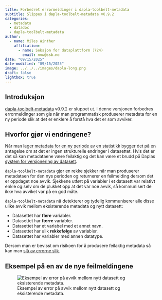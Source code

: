 ```yaml
---
title: Forbedret errormeldinger i dapla-toolbelt-metadata
subtitle: Slippes i dapla-toolbelt-metadata v0.9.2
categories:
  - metadata
  - datadoc
  - dapla-toolbelt-metadata
author:
  - name: Miles Winther
    affiliation:
      - name: Seksjon for dataplattform (724)
        email: mmw@ssb.no
date: "09/15/2025"
date-modified: "09/15/2025"
image: ../../../images/dapla-long.png
draft: false
lightbox: true
---
```


## Introduksjon

[dapla-toolbelt-metadata](https://pypi.org/project/dapla-toolbelt-metadata/) v0.9.2 er sluppet ut. I denne versjonen forbedres errormeldinger som gis når man programmatisk produserer metadata for en ny periode slik at det er enklere å forstå hva det er som avviker.

## Hvorfor gjør vi endringene?

Når man [lager metadata for en ny periode av en statistikk](../../../statistikkere/datadoc-toolbelt.qmd#kopiere-fra-forrige-periode-uten-endringer) bygger det på en antagelse om at det er ingen strukturelle endringer i datasettet. Hvis det er det så kan metadataene være feilaktig og det kan være et brudd på Daplas [system for versjonering av datasett](../../../statistikkere/navnestandard.qmd#versjonering-av-datasett).

`dapla-toolbelt-metadata` gjør en rekke sjekker når man produserer metadataen for den nye perioden og returnerer en feilmelding dersom det er oppdaget noe avvik. Sjekkene utført på variabler i et datasett var relativt enkle og selv om de plukket opp at det var noe avvik, så kommunisert de ikke hva avviket var på en god måte.

`dapla-toolbelt-metadata` nå detekterer og tydelig kommuniserer alle disse ulike avvik mellom eksisterende metadata og nytt datasett:

- Datasettet har **flere** variabler.
- Datasettet har **færre** variabler.
- Datasettet har et variabel med et annet navn.
- Datasettet har ulik **rekkefølge** av variabler.
- Datasettet har variabler med annen datatype.

Dersom man er bevisst om risikoen for å produsere feilaktig metadata så kan man [slå av errorne slik](../../../statistikkere/datadoc-toolbelt.qmd#kopiere-fra-forrige-periode-med-endringer).

## Eksempel på en av de nye feilmeldingene

![Eksempel av error på avvik mellom nytt datasett og eksisterende metadata.](../../../images/dapla-toolbelt-metadata-inconsistent-datasets-error-example.png){fig-alt="Eksempel av error på avvik mellom nytt datasett og eksisterende metadata." #fig-dapla-toolbelt-metadata-inconsistent-datasets-error-example}
